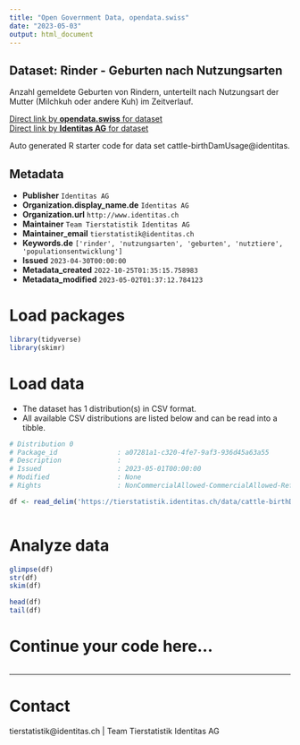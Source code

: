 ```yaml
---
title: "Open Government Data, opendata.swiss"
date: "2023-05-03"
output: html_document
---
```


## Dataset: Rinder - Geburten nach Nutzungsarten

Anzahl gemeldete Geburten von Rindern, unterteilt nach Nutzungsart der Mutter (Milchkuh oder andere Kuh) im Zeitverlauf.

[Direct link by **opendata.swiss** for dataset](https://opendata.swiss/de/dataset/rinder-geburten-nach-nutzungsarten)<br>
[Direct link by **Identitas AG** for dataset](https://tierstatistik.identitas.ch/)

Auto generated R starter code for data set cattle-birthDamUsage@identitas.

## Metadata

- **Publisher** `Identitas AG`
- **Organization.display_name.de** `Identitas AG`
- **Organization.url** `http://www.identitas.ch`
- **Maintainer** `Team Tierstatistik Identitas AG`
- **Maintainer_email** `tierstatistik@identitas.ch`
- **Keywords.de** `['rinder', 'nutzungsarten', 'geburten', 'nutztiere', 'populationsentwicklung']`
- **Issued** `2023-04-30T00:00:00`
- **Metadata_created** `2022-10-25T01:35:15.758983`
- **Metadata_modified** `2023-05-02T01:37:12.784123`


# Load packages

```r

library(tidyverse)
library(skimr)

```

# Load data

-   The dataset has 1 distribution(s) in CSV format.
-   All available CSV distributions are listed below and can be read into a tibble.

```r

# Distribution 0
# Package_id               : a07281a1-c320-4fe7-9af3-936d45a63a55
# Description              : 
# Issued                   : 2023-05-01T00:00:00
# Modified                 : None
# Rights                   : NonCommercialAllowed-CommercialAllowed-ReferenceRequired

df <- read_delim('https://tierstatistik.identitas.ch/data/cattle-birthDamUsage.csv')



```

# Analyze data

```r

glimpse(df)
str(df)
skim(df)

head(df)
tail(df)

```

# Continue your code here...

```r

```

------------------------------------------------------------------------

# Contact

tierstatistik@identitas.ch | Team Tierstatistik Identitas AG
